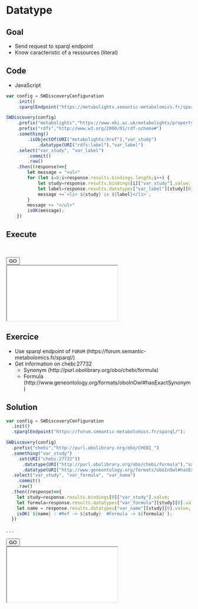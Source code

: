 # Datatype

## Goal
- Send request to sparql endpoint
- Know caracteristic of a ressources (literal)

## Code
- JavaScript

```.js
var config = SWDiscoveryConfiguration
    .init()
    .sparqlEndpoint("https://metabolights.semantic-metabolomics.fr/sparql");

SWDiscovery(config)
    .prefix("metabolights","https://www.ebi.ac.uk/metabolights/property#")
    .prefix("rdfs","http://www.w3.org/2000/01/rdf-schema#")
    .something()
        .isObjectOf(URI("metabolights:Xref"),"var_study")
            .datatype(URI("rdfs:label"),"var_label")
    .select("var_study", "var_label")
        .commit()
        .raw()
    .then((response)=>{
        let message = "<ul>"
        for (let i=0;i<response.results.bindings.length;i++) {
            let study=response.results.bindings[i]["var_study"].value;
            let label=response.results.datatypes["var_label"][study][0].value; 
            message +=`<li> ${study} is ${label}</li>`;
        }
        message += "</ul>"
        isOK(message);
    })
```

## Execute
<br>
```{=html}
<script 
  type="text/javascript" 
  src="execute.js"></script>
<!-- Button to execute  -->
<button
  id="btSaDE"
  onclick="ExecuteIframe('btSaDE', 'SaDE', './samples/datatype_endpoint.html',[800,400])">
  GO
</button>
<!-- Where we show result of script -->
<div id="SaDE">
  <!-- We need add iframe to quarto keep source file -->
  <iframe
    src="./samples/datatype_endpoint.html"
  >
  </iframe>
</div>
<script>
  // To no execute we delete Iframe
  ExecuteInit("SaDE");
</script>
```

## Exercice 

* Use sparql endpoint of `FORUM` (https://forum.semantic-metabolomics.fr/sparql/)
* Get information on chebi:27732
    + Synonym (http://purl.obolibrary.org/obo/chebi/formula)
    + Formula (http://www.geneontology.org/formats/oboInOwl#hasExactSynonym)

## Solution
```.js
var config = SWDiscoveryConfiguration
  .init()
  .sparqlEndpoint("https://forum.semantic-metabolomics.fr/sparql/");

SWDiscovery(config)
  .prefix("chebi","http://purl.obolibrary.org/obo/CHEBI_")
  .something("var_study")
    .set(URI("chebi:27732"))
      .datatype(URI("http://purl.obolibrary.org/obo/chebi/formula"),"var_formula")
      .datatype(URI("http://www.geneontology.org/formats/oboInOwl#hasExactSynonym"),"var_name")
  .select("var_study", "var_formula", "var_name")
    .commit()
    .raw()
  .then((response)=>{
    let study=response.results.bindings[0]["var_study"].value;
    let formula=response.results.datatypes["var_formula"][study][0].value; 
    let name = response.results.datatypes["var_name"][study][0].value;
    isOK(`${name} : #Ref -> ${study}  #Formula -> ${formula}`);
  })
```

. . .

```{=html}
<script 
  type="text/javascript" 
  src="execute.js"></script>
<!-- Button to execute  -->
<button
  id="btSoDE"
  onclick="ExecuteIframe('btSoDE', 'SoDE', './solutions/datatype_endpoint.html',[1000,100])">
  GO
</button>
<!-- Where we show result of script -->
<div id="SoDE">
  <!-- We need add iframe to quarto keep source file -->
  <iframe
    src="./solutions/datatype_endpoint.html"
  >
  </iframe>
</div>
<script>
  // To no execute we delete Iframe
  ExecuteInit("SoDE");
</script>
```